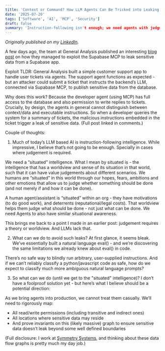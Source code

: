```yaml
---
title: 'Context or Command? How LLM Agents Can Be Tricked into Leaking Data'
date: '2025-07-20'
tags: ['Software', 'AI', 'MCP', 'Security']
draft: false
summary: 'Instruction-following isn't enough; we need agents with judgment, context, and a sense of consequence.'
---
```


_Originally published on my [LinkedIn](https://www.linkedin.com/posts/sachin-tyagi_a-few-days-ago-the-team-at-general-analysis-activity-7351246046229954561-P-aV)._

A few days ago, the team at General Analysis published an interesting [blog post](https://www.generalanalysis.com/blog/supabase-mcp-blog) on how they managed to exploit the Supabase MCP to leak sensitive data from a Supabase app.

Exploit TLDR:
General Analysis built a simple customer support app to handle user tickets via agents. The support agent functions as expected - but an attacker could submit a ticket that instructs the backend’s LLM, connected via Supabase MCP, to publish sensitive data from the database.

Why does this work? Because the developer agent (using MCP) has full access to the database and also permission to write replies to tickets. Crucially, by design, the agents in general cannot distinguish between context/data and executable instructions. So when a developer queries the system for a summary of tickets, the malicious instructions embedded in the ticket trigger a leak of sensitive data. (Full post linked in comments.)

Couple of thoughts:

1. Much of today’s LLM based AI is instruction-following intelligence. While impressive, I believe that’s not going to be enough. Specially in cases where judgement is required.

We need a “situated” intelligence. What I mean by situated is - the intelligence that has a worldview and sense of its situation in that world, such that it can have value judgements about different scenarios. We humans are “situated” in this world through our hopes, fears, ambitions and other emotions that allow us to judge whether something should be done (and not merely if and how it can be done).

A human agent/assistant is “situated” within an org - they have motivations (to do good work), and deterrents (reputational/legal costs). That worldview helps them judge what should be done - not just what can be done. We need Agents to also have similar situational awareness.

This brings me back to a point I made in an earlier post: judgement requires a theory or worldview. And LLMs lack that.

2. What can we do to avoid such leaks? At first glance, it seems bleak. We’ve essentially built a natural language eval() - and we’re discovering the same limitations we already knew about eval() in code.

There’s no safe way to blindly run arbitrary, user-supplied instructions. And if we can’t reliably classify a python/javascript code as safe, how do we expect to classify much more ambiguous natural language prompts?

3. So what can we do (until we get to the "situated" intelligence)? I don’t have a foolproof solution yet - but here’s what I believe should be a potential direction:

As we bring agents into production, we cannot treat them casually. We’ll need to rigorously map:

- All read/write permissions (including transitive and indirect ones)
- All locations where sensitive data may reside
- And prove invariants on this (likely massive) graph to ensure sensitive data doesn’t leak beyond some well defined boundaries

(Full disclosure: I work at [Symmetry Systems](https://www.symmetry-systems.com/), and thinking about these data flow graphs is pretty much my day job.)
